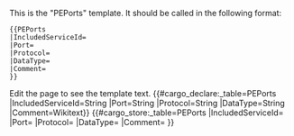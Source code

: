 <noinclude>
This is the "PEPorts" template.
It should be called in the following format:
<pre>
{{PEPorts
|IncludedServiceId=
|Port=
|Protocol=
|DataType=
|Comment=
}}
</pre>
Edit the page to see the template text.
{{#cargo_declare:_table=PEPorts
|IncludedServiceId=String
|Port=String
|Protocol=String
|DataType=String
|Comment=Wikitext}}
</noinclude><includeonly>{{#cargo_store:_table=PEPorts
|IncludedServiceId={{{IncludedServiceId|}}}
|Port={{{Port|}}}
|Protocol={{{Protocol|}}}
|DataType={{{Purpose|}}}
|Comment={{{Comment|}}} }}
</includeonly>
